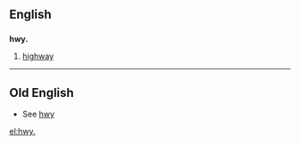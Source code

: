==English==

==={{abbreviation}}===
'''hwy.'''

# [[highway]]

----
==Old English==
*See [[hwy]]

[[el:hwy.]]